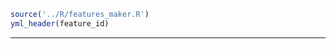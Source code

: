 ```r
source('../R/features_maker.R')
yml_header(feature_id)
```

---------------------------------------